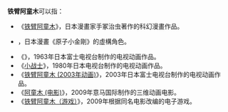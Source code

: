 {{noteTA
| T=zh-cn:铁臂阿童木 (消歧义); zh-tw:原子小金剛 (消歧義); zh-hk:小飛俠阿童木 (消歧義);
| 1=zh-cn:铁臂阿童木; zh-tw:原子小金剛; zh-hk:小飛俠阿童木;
| 2=zh-cn:阿童木; zh-tw:小金剛; zh-hk:阿童木;
| 3=zh-cn:阿童木 (电影); zh-tw:原子小金剛 (電影); zh-hk:阿童木 (電影);
}}
'''铁臂阿童木'''可以指：
*《[[铁臂阿童木|铁臂阿童木]]》，日本漫畫家手冢治虫著作的科幻漫畫作品。
*{{link-en|铁臂阿童木 (角色)|Astro Boy (character)}}，日本漫畫《原子小金剛》的虛構角色。
*《{{link-ja|铁臂阿童木（第一作）|鉄腕アトム_(アニメ第1作)}}》，1963年日本富士电视台制作的电视动画作品。
*《[[小战士|小战士]]》，1980年日本电视台制作的电视动画作品。
*《[[铁臂阿童木_(2003年动画)|铁臂阿童木 (2003年动画)]]》，2003年日本富士电视台制作的电视动画作品。
*《[[阿童木_(电影)|阿童木 (电影)]]》，2009年意马国际制作的三维动画电影。
*《[[铁臂阿童木（游戏）|铁臂阿童木（游戏）]]》，2009年根据同名电影改编的电子游戏。
{{disambig|T|Cat=五字作品消歧义}}
